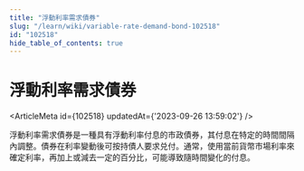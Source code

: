 ```yaml
---
title: "浮動利率需求債券"
slug: "/learn/wiki/variable-rate-demand-bond-102518"
id: "102518"
hide_table_of_contents: true
---
```



# 浮動利率需求債券

<ArticleMeta id={102518} updatedAt={'2023-09-26 13:59:02'} />
<div className='border-solid border-b border-t-0 my-4 border-[var(--ifm-color-gray-300)]' />

浮動利率需求債券是一種具有浮動利率付息的市政債券，其付息在特定的時間間隔內調整。債券在利率變動後可按持債人要求兑付。通常，使用當前貨幣市場利率來確定利率，再加上或減去一定的百分比，可能導致隨時間變化的付息。

